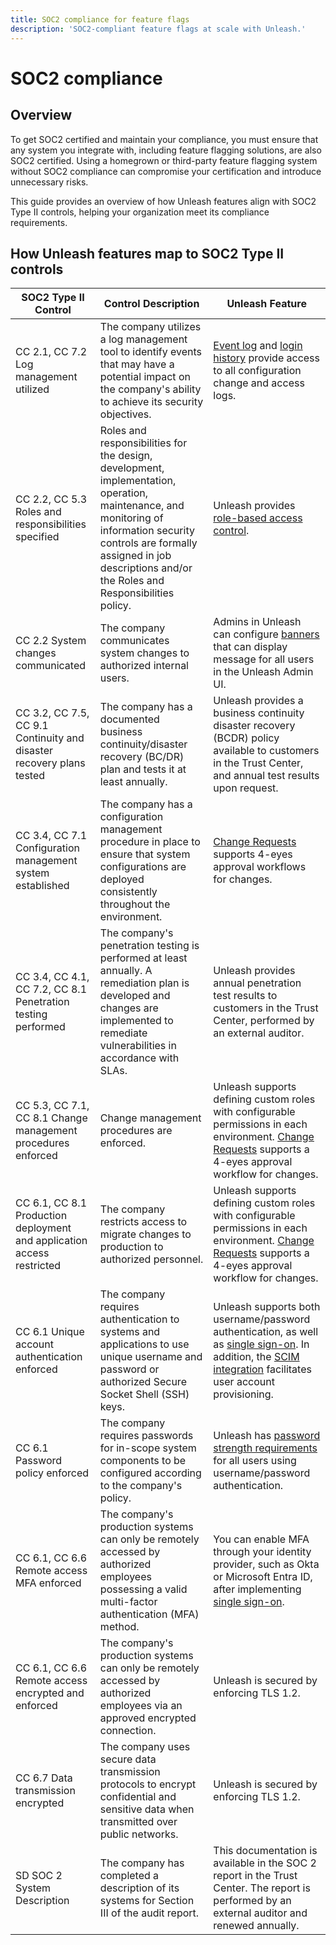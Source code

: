 ```yaml
---
title: SOC2 compliance for feature flags
description: 'SOC2-compliant feature flags at scale with Unleash.'
---
```


# SOC2 compliance

## Overview

To get SOC2 certified and maintain your compliance, you must ensure that any system you integrate with, including feature flagging solutions, are also SOC2 certified. Using a homegrown or third-party feature flagging system without SOC2 compliance can compromise your certification and introduce unnecessary risks.

This guide provides an overview of how Unleash features align with SOC2 Type II controls, helping your organization meet its compliance requirements.
 

## How Unleash features map to SOC2 Type II controls

| SOC2 Type II Control                                | Control Description                                                                                             | Unleash Feature                                                                                                                                           |
|---------------------------------------------|---------------------------------------------------------------------------------------------------------------------|-----------------------------------------------------------------------------------------------------------------------------------------------------------|
| CC 2.1, CC 7.2 Log management utilized      | The company utilizes a log management tool to identify events that may have a potential impact on the company's ability to achieve its security objectives. | [Event log](/reference/events) and [login history](/reference/login-history) provide access to all configuration change and access logs.                                                                         |
| CC 2.2, CC 5.3 Roles and responsibilities specified | Roles and responsibilities for the design, development, implementation, operation, maintenance, and monitoring of information security controls are formally assigned in job descriptions and/or the Roles and Responsibilities policy. | Unleash provides [role-based access control](/reference/rbac).                                                                                                                                          |
| CC 2.2 System changes communicated          | The company communicates system changes to authorized internal users.                                               | Admins in Unleash can configure [banners](/reference/banners) that can display message for all users in the Unleash Admin UI.                                                                                                        |
| CC 3.2, CC 7.5, CC 9.1 Continuity and disaster recovery plans tested | The company has a documented business continuity/disaster recovery (BC/DR) plan and tests it at least annually.       | Unleash provides a business continuity disaster recovery (BCDR) policy available to customers in the Trust Center, and annual test results upon request.                                                 |
| CC 3.4, CC 7.1 Configuration management system established | The company has a configuration management procedure in place to ensure that system configurations are deployed consistently throughout the environment. | [Change Requests](/reference/change-requests) supports 4-eyes approval workflows for changes. |
| CC 3.4, CC 4.1, CC 7.2, CC 8.1 Penetration testing performed | The company's penetration testing is performed at least annually. A remediation plan is developed and changes are implemented to remediate vulnerabilities in accordance with SLAs. | Unleash provides annual penetration test results to customers in the Trust Center, performed by an external auditor.                                          |
| CC 5.3, CC 7.1, CC 8.1 Change management procedures enforced | Change management procedures are enforced.                                                                           | Unleash supports defining custom roles with configurable permissions in each environment. [Change Requests](/reference/change-requests) supports a 4-eyes approval workflow for changes. |
| CC 6.1, CC 8.1 Production deployment and application access restricted | The company restricts access to migrate changes to production to authorized personnel.                                | Unleash supports defining custom roles with configurable permissions in each environment. [Change Requests](/reference/change-requests) supports a 4-eyes approval workflow for changes. |
| CC 6.1 Unique account authentication enforced | The company requires authentication to systems and applications to use unique username and password or authorized Secure Socket Shell (SSH) keys. | Unleash supports both username/password authentication, as well as [single sign-on](/reference/sso). In addition, the [SCIM integration](/reference/scim) facilitates user account provisioning.                 |
| CC 6.1 Password policy enforced             | The company requires passwords for in-scope system components to be configured according to the company's policy.    | Unleash has [password strength requirements](/using-unleash/deploy/securing-unleash#password-requirements) for all users using username/password authentication.                                                                                                           |
| CC 6.1, CC 6.6 Remote access MFA enforced   | The company's production systems can only be remotely accessed by authorized employees possessing a valid multi-factor authentication (MFA) method. | You can enable MFA through your identity provider, such as Okta or Microsoft Entra ID, after implementing [single sign-on](/reference/sso).                                                      |
| CC 6.1, CC 6.6 Remote access encrypted and enforced | The company's production systems can only be remotely accessed by authorized employees via an approved encrypted connection. | Unleash is secured by enforcing TLS 1.2.                                                                                                               |
| CC 6.7 Data transmission encrypted          | The company uses secure data transmission protocols to encrypt confidential and sensitive data when transmitted over public networks. | Unleash is secured by enforcing TLS 1.2.                                                                                                               |
| SD SOC 2 System Description                 | The company has completed a description of its systems for Section III of the audit report.                                           | This documentation is available in the SOC 2 report in the Trust Center. The report is performed by an external auditor and renewed annually. |